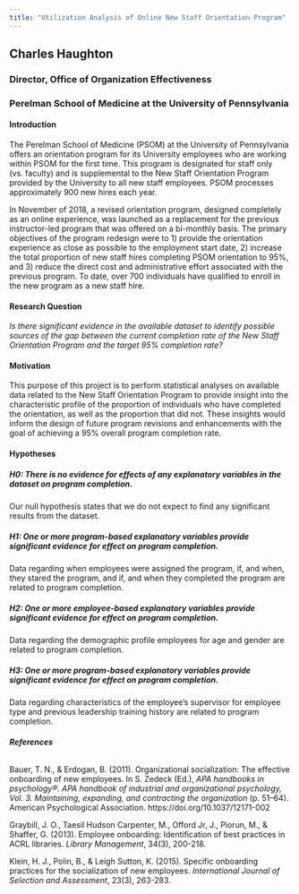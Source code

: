 ---
title: "Utilization Analysis of Online New Staff Orientation Program"
---
## Charles Haughton
### Director, Office of Organization Effectiveness
### Perelman School of Medicine at the University of Pennsylvania




#### Introduction
The Perelman School of Medicine (PSOM) at the University of Pennsylvania offers an orientation program for its University employees who are working within PSOM for the first time. This program is designated for staff only (vs. faculty) and is supplemental to the New Staff Orientation Program provided by the University to all new staff employees. PSOM processes approximately 900 new hires each year.

In November of 2018, a revised orientation program, designed completely as an online experience, was launched as a replacement for the previous instructor-led program that was offered on a bi-monthly basis. The primary objectives of the program redesign were to 1) provide the orientation experience as close as possible to the employment start date, 2) increase the total proportion of new staff hires completing PSOM orientation to 95%, and 3) reduce the direct cost and administrative effort associated with the previous program. To date, over 700 individuals have qualified to enroll in the new program as a new staff hire.

#### Research Question
*Is there significant evidence in the available dataset to identify possible sources of the gap between the current completion rate of the New Staff Orientation Program and the target 95% completion rate?*

#### Motivation

This purpose of this project is to perform statistical analyses on available data related to the New Staff Orientation Program to provide insight into the characteristic profile of the proportion of individuals who have completed the orientation, as well as the proportion that did not. These insights would inform the design of future program revisions and enhancements with the goal of achieving a 95% overall program completion rate.

#### Hypotheses

##### **H0: There is no evidence for effects of any explanatory variables in the dataset on program completion.**
Our null hypothesis states that we do not expect to find any significant results from the dataset.

##### **H1: One or more program-based explanatory variables provide significant evidence for effect on program completion.**
Data regarding when employees were assigned the program, if, and when, they stared the program, and if, and when they completed the program are related to program completion.

##### **H2: One or more employee-based explanatory variables provide significant evidence for effect on program completion.**
Data regarding the demographic profile employees for age and gender are related to program completion.


##### **H3: One or more program-based explanatory variables provide significant evidence for effect on program completion.**
Data regarding characteristics of the employee's supervisor for employee type and previous leadership training history are related to program completion.




###### **References**

Bauer, T. N., & Erdogan, B. (2011). Organizational socialization: The effective onboarding of new employees. In S. Zedeck (Ed.), *APA handbooks in psychology®. APA handbook of industrial and organizational psychology, Vol. 3. Maintaining, expanding, and contracting the organization* (p. 51–64). American Psychological Association. https://doi.org/10.1037/12171-002

Graybill, J. O., Taesil Hudson Carpenter, M., Offord Jr, J., Piorun, M., & Shaffer, G. (2013). Employee onboarding: Identification of best practices in ACRL libraries. *Library Management*, 34(3), 200-218.

Klein, H. J., Polin, B., & Leigh Sutton, K. (2015). Specific onboarding practices for the socialization of new employees. *International Journal of Selection and Assessment*, 23(3), 263-283.


